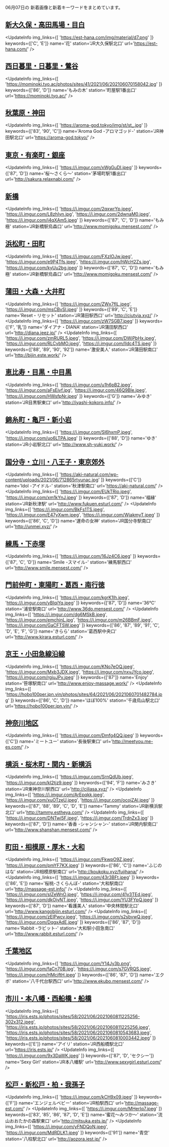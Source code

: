 

06月07日の
新着画像と新着キーワードをまとめています。

<DmmAffiliateIns />

## [新大久保・高田馬場・目白](/busty/0020)
<UpdateInfo
    img_links={[
    'https://est-hana.com/img/material/d7.png'
    ]}
    keywords={['C', 'E']}
    name='花'
    station='JR大久保駅北口'
    url='https://est-hana.com/'
/>
<DmmAffiliateIns />

## [西日暮里・日暮里・鶯谷](/busty/0060)
<UpdateInfo
    img_links={[
    'https://mominoki.tyo.ac/photos/sites/41/2021/06/202106070158042.jpg'
    ]}
    keywords={['86', 'D']}
    name='もみの木'
    station='町屋駅1番出口'
    url='https://mominoki.tyo.ac/'
/>
<DmmAffiliateIns />

## [秋葉原・神田](/busty/0080)
<UpdateInfo
    img_links={[
    'https://aroma-god.tokyo/img/st/st_.jpg'
    ]}
    keywords={['83', '90', 'C']}
    name='Aroma God -アロマゴッド-'
    station='JR神田駅北口'
    url='https://aroma-god.tokyo/'
/>
<DmmAffiliateIns />

## [東京・有楽町・銀座](/busty/0090)
<UpdateInfo
    img_links={[
    'https://i.imgur.com/xWgGuDI.jpeg'
    ]}
    keywords={['87', 'D']}
    name='桜～さくら～'
    station='茅場町駅1番出口'
    url='http://sakura.relaxnabi.com/'
/>
<DmmAffiliateIns />

## [新橋](/busty/0100)
<UpdateInfo
    img_links={[
    'https://i.imgur.com/2qxwrYp.jpeg',
    'https://i.imgur.com/L8zhIyn.jpg',
    'https://i.imgur.com/2dwnaM0.jpeg',
    'https://i.imgur.com/j4qXAm5.jpeg'
    ]}
    keywords={['87', 'C', 'D']}
    name='もみ極'
    station='JR新橋駅烏森口'
    url='http://www.momigoku.mensest.com/'
/>
<DmmAffiliateIns />

## [浜松町・田町](/busty/0110)
<UpdateInfo
    img_links={[
    'https://i.imgur.com/FXzIOJw.jpeg',
    'https://i.imgur.com/e9P4Tfs.jpeg',
    'https://i.imgur.com/hWcH2Zs.jpg',
    'https://i.imgur.com/kyUu2bg.jpeg'
    ]}
    keywords={['87', 'C', 'D']}
    name='もみ極'
    station='JR新橋駅烏森口'
    url='http://www.momigoku.mensest.com/'
/>
<DmmAffiliateIns />

## [蒲田・大森・大井町](/busty/0121)
<UpdateInfo
    img_links={[
    'https://i.imgur.com/ZWx7fIL.jpeg',
    'https://i.imgur.com/msCBvSl.jpeg'
    ]}
    keywords={['89', 'C', 'E']}
    name='Reset・リセット'
    station='JR蒲田駅西口'
    url='http://ciutyia.xyz/'
/>
<UpdateInfo
    img_links={[
    'https://i.imgur.com/zW7SGB7.jpeg'
    ]}
    keywords={['F', '乳']}
    name='ダイアナ・DIANA'
    station='JR蒲田駅西口'
    url='http://diana.jeez.jp/'
/>
<UpdateInfo
    img_links={[
    'https://i.imgur.com/zmRURL5.jpeg',
    'https://i.imgur.com/DWjPbHx.jpeg',
    'https://i.imgur.com/RLCvbMO.jpeg',
    'https://i.imgur.com/lIdc4TS.jpeg'
    ]}
    keywords={['88', '89', '90', '92']}
    name='激安美人'
    station='JR蒲田駅南口'
    url='http://bijin.este.work/'
/>
<DmmAffiliateIns />

## [恵比寿・目黒・中目黒](/busty/0130)
<UpdateInfo
    img_links={[
    'https://i.imgur.com/u1h6pB2.jpeg',
    'https://i.imgur.com/aFsEjvf.jpg',
    'https://i.imgur.com/46Q9Ble.jpeg',
    'https://i.imgur.com/HWsfpNr.jpeg'
    ]}
    keywords={['G']}
    name='みゆき'
    station='JR目黒駅東口'
    url='http://iyashi-kokoro.info/'
/>
<DmmAffiliateIns />

## [錦糸町・亀戸・新小岩](/busty/0170)
<UpdateInfo
    img_links={[
    'https://i.imgur.com/Sl6hxmP.jpeg',
    'https://i.imgur.com/uo6LTPA.jpeg'
    ]}
    keywords={['88', 'D']}
    name='ゆき'
    station='JR小岩駅北口'
    url='http://www.sh-yuki.work/'
/>
<DmmAffiliateIns />

## [国分寺・立川・八王子・東京郊外](/busty/0200)
<UpdateInfo
    img_links={[
    'https://aki-natural.com/wp-content/uploads/2021/06/712865rtyunac.jpg'
    ]}
    keywords={['C']}
    name='Idol -アイドル-'
    station='秋津駅南口'
    url='https://aki-natural.com/'
/>
<UpdateInfo
    img_links={[
    'https://i.imgur.com/EUkTRio.jpeg',
    'https://i.imgur.com/xm1kYnJ.jpeg'
    ]}
    keywords={['87', 'D']}
    name='福縁'
    station='JR新秋津駅'
    url='http://www.fukuen.esturl.com/'
/>
<UpdateInfo
    img_links={[
    'https://i.imgur.com/BkFs1TS.jpeg',
    'https://i.imgur.com/E47yXwm.jpeg',
    'https://i.imgur.com/WjakmyT.jpeg'
    ]}
    keywords={['86', 'C', 'D']}
    name='運命の女神'
    station='JR国分寺駅南口'
    url='http://unmei.xyz/'
/>
<DmmAffiliateIns />

## [練馬・下赤塚](/busty/0220)
<UpdateInfo
    img_links={[
    'https://i.imgur.com/16Jz4C6.jpeg'
    ]}
    keywords={['87', 'C', 'D']}
    name='Smile -スマイル-'
    station='練馬駅西口'
    url='http://www.smile.mensest.com/'
/>
<DmmAffiliateIns />

## [門前仲町・東陽町・葛西・南行徳](/busty/0240)
<UpdateInfo
    img_links={[
    'https://i.imgur.com/kgrK1lh.jpeg',
    'https://i.imgur.com/yBIqiYq.jpeg'
    ]}
    keywords={['87', 'D']}
    name='36℃'
    station='浦安駅南口'
    url='http://www.36do.mensest.com/'
/>
<UpdateInfo
    img_links={[
    'https://i.imgur.com/dg6MSkB.jpeg',
    'https://i.imgur.com/emchjnL.jpg',
    'https://i.imgur.com/m26BBmF.jpeg',
    'https://i.imgur.com/GaCFTSW.jpeg'
    ]}
    keywords={['86', '87', '89', '91', 'C', 'D', 'E', 'F', 'G']}
    name='きらら'
    station='葛西駅中央口'
    url='http://www.kirara.esturl.com/'
/>
<DmmAffiliateIns />

## [京王・小田急線沿線](/busty/0260)
<UpdateInfo
    img_links={[
    'https://i.imgur.com/KNo7eOQ.jpeg',
    'https://i.imgur.com/Mxb3JDX.jpeg',
    'https://i.imgur.com/nxvJYco.jpeg',
    'https://i.imgur.com/rgjuJPv.jpeg'
    ]}
    keywords={['87']}
    name='Enjoy'
    station='笹塚駅南口'
    url='http://www.enjoy-massage.work/'
/>
<UpdateInfo
    img_links={[
    'https://hobo100per.jpn.vin/photos/sites/64/2021/06/2021060701482784.jpg'
    ]}
    keywords={['86', 'C', 'D']}
    name='ほぼ100%'
    station='千歳烏山駅北口'
    url='https://hobo100per.jpn.vin/'
/>
<DmmAffiliateIns />

## [神奈川地区](/busty/0300)
<UpdateInfo
    img_links={[
    'https://i.imgur.com/Dmfg4QQ.jpeg'
    ]}
    keywords={['C']}
    name='ミートユー'
    station='長後駅東口'
    url='http://meetyou.me-es.com/'
/>
<DmmAffiliateIns />

## [横浜・桜木町・関内・新横浜](/busty/0310)
<UpdateInfo
    img_links={[
    'https://i.imgur.com/SrnQdUb.jpeg',
    'https://i.imgur.com/kI2tjz9.jpeg'
    ]}
    keywords={['94', 'F']}
    name='みさき'
    station='JR東神奈川駅西口'
    url='http://ciliasa.xyz/'
/>
<UpdateInfo
    img_links={[
    'https://i.imgur.com/ArEpqkk.jpeg',
    'https://i.imgur.com/xuOTzeU.jpeg',
    'https://i.imgur.com/ocojZAl.jpeg'
    ]}
    keywords={['87', '88', '89', 'C', 'D', 'E']}
    name='Tammy'
    station='JR新横浜駅北口'
    url='http://tammy.estheya.com/'
/>
<UpdateInfo
    img_links={[
    'https://i.imgur.com/DNTwi5F.jpeg',
    'https://i.imgur.com/TrdnZx3.jpg'
    ]}
    keywords={['87', 'D']}
    name='香香 -シャンシャン-'
    station='JR関内駅南口'
    url='http://www.shanshan.mensest.com/'
/>
<DmmAffiliateIns />

## [町田・相模原・厚木・大和](/busty/0330)
<UpdateInfo
    img_links={[
    'https://i.imgur.com/FkwpO9Z.jpeg',
    'https://i.imgur.com/pmYF7KX.jpeg'
    ]}
    keywords={['86', 'C']}
    name='ふじのはな'
    station='JR相模原駅南口'
    url='http://koukoku.xyz/fujihana/'
/>
<UpdateInfo
    img_links={[
    'https://i.imgur.com/43r3BFt.jpeg'
    ]}
    keywords={['86', 'E']}
    name='桜桃-さくらんぼ-'
    station='大和駅南口'
    url='http://massage-est.info/'
/>
<UpdateInfo
    img_links={[
    'https://i.imgur.com/sIZeWnO.jpeg',
    'https://i.imgur.com/41y3TEd.jpeg',
    'https://i.imgur.com/dkOiyNT.jpeg',
    'https://i.imgur.com/YU3FYpQ.jpeg'
    ]}
    keywords={['87', 'D']}
    name='看護美人'
    station='中央林間駅北口'
    url='http://www.kangobijin.esturl.com/'
/>
<UpdateInfo
    img_links={[
    'https://i.imgur.com/zEIPwcv.jpeg',
    'https://i.imgur.com/s2sbvwQ.jpeg',
    'https://i.imgur.com/DqgxAdE.jpeg'
    ]}
    keywords={['86', '87', 'D']}
    name='Rabbit -ラビット-'
    station='大和駅小田急南口'
    url='http://www.rabbit.esturl.com/'
/>
<DmmAffiliateIns />

## [千葉地区](/busty/0500)
<UpdateInfo
    img_links={[
    'https://i.imgur.com/Y14Jy3b.png',
    'https://i.imgur.com/faCn70B.jpg',
    'https://i.imgur.com/s7GVRQS.jpeg',
    'https://i.imgur.com/HMcjftH.jpeg'
    ]}
    keywords={['86', '87', 'D']}
    name='エクボ'
    station='八千代台駅西口'
    url='http://www.ekubo.mensest.com/'
/>
<DmmAffiliateIns />

## [市川・本八幡・西船橋・船橋](/busty/0510)
<UpdateInfo
    img_links={[
    'https://iris.ests.jp/photos/sites/58/2021/06/2021060811225256-302x312.jpeg',
    'https://iris.ests.jp/photos/sites/58/2021/06/2021060811225256.jpeg',
    'https://iris.ests.jp/photos/sites/58/2021/06/2021060810543683.jpeg',
    'https://iris.ests.jp/photos/sites/58/2021/06/2021060810003442.jpeg'
    ]}
    keywords={['E']}
    name='アイリ'
    station='JR西船橋駅北口'
    url='https://iris.ests.jp/'
/>
<UpdateInfo
    img_links={[
    'https://i.imgur.com/9x3DaWK.jpeg'
    ]}
    keywords={['87', 'D', 'セクシー']}
    name='Sexy Girl'
    station='JR本八幡駅'
    url='http://www.sexygirl.esturl.com/'
/>
<DmmAffiliateIns />

## [松戸・新松戸・柏・我孫子](/busty/0520)
<UpdateInfo
    img_links={[
    'https://i.imgur.com/kCH9x09.jpeg'
    ]}
    keywords={['F']}
    name='エンジェルベビー'
    station='JR柏駅西口'
    url='http://massage-est.com/'
/>
<UpdateInfo
    img_links={[
    'https://i.imgur.com/MHerIq7.jpeg'
    ]}
    keywords={['83', '85', '86', '87', 'D', 'E']}
    name='蜜花～みつか～'
    station='流山おおたかの森駅東口'
    url='http://mitsuka.ests.jp/'
/>
<UpdateInfo
    img_links={[
    'https://i.imgur.com/yFNDQoN.jpeg',
    'https://i.imgur.com/MdRDLK1.jpeg'
    ]}
    keywords={['91']}
    name='青空'
    station='八柱駅北口'
    url='http://aozora.iest.jp/'
/>
<DmmAffiliateIns />

<DmmAffiliateScript />
